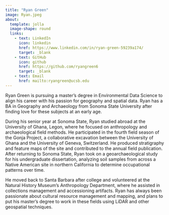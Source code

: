 ```yaml
---
title: "Ryan Green"
image: Ryan.jpeg
about:
  template: jolla
  image-shape: round
  links: 
    - text: LinkedIn
      icon: linkedin
      href: https://www.linkedin.com/in/ryan-green-59239a174/
      target: _blank
    - text: GitHub
      icon: github
      href: https://github.com/ryangreen6
      target: _blank
    - text: Email
      href: mailto:ryangreen@ucsb.edu
---
```


Ryan Green is pursuing a master's degree in Environmental Data Science to align his career with his passion for geography and spatial data. Ryan has a BA in Geography and Archaeology from Sonoma State University after finding love for these subjects at an early age.

During his senior year at Sonoma State, Ryan studied abroad at the University of Ghana, Legon, where he focused on anthropology and archaeological field methods. He participated in the fourth field season of the Gonja Project, a collaborative excavation between the University of Ghana and the University of Geneva, Switzerland. He produced stratigraphy and feature maps of the site and contributed to the annual field publication. After returning to Sonoma State, Ryan took on a geoarchaeological study for his undergraduate dissertation, analyzing soil samples from across a Native American site in northern California to determine occupational patterns over time.

He moved back to Santa Barbara after college and volunteered at the Natural History Museum's Anthropology Department, where he assisted in collections management and accessioning artifacts. Ryan has always been passionate about cultural resource management and mapping, and plans to put his master's degree to work in these fields using LiDAR and other geospatial techniques.
